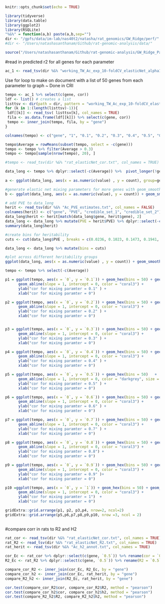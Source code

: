 ```r
knitr::opts_chunk$set(echo = TRUE)
```

```r
library(tidyverse)
library(data.table)
library(ggplot2)
library(RSQLite)
"%&%" = function(a,b) paste(a,b,sep="")
dir <- "/gpfs/data/im-lab/nas40t2/natasha/rat_genomics/GW_Ridge/perf/"
#dir <- "/Users/natashasanthanam/Github/rat-genomic-analysis/data/"
```

```r
source("/Users/natashasanthanam/Github/rat-genomic-analysis/GW_Ridge_Palmer_Rats.Rmd")
```

#read in predicted r2 for all genes for each parameter
```r
ac_1 <- read_tsv(dir %&% "working_TW_Ac_exp_10-foldCV_elasticNet_alpha1_1KG_snps.txt", col_names = TRUE)
```

Use for loop to make on document with a list of 50 genes from each parameter to graph ~ Done in CRI
```r
tempo <- ac_1 %>% select(c(gene, cor))
ldf <- list() # creates a list
listtsv <- dir(path = dir, pattern = "working_TW_Ac_exp_10-foldCV_elasticNet_alpha", full.names = TRUE) # creates the list of all the tsv files in the directory
for (k in 1:(length(listtsv)-1)){
 ldf[[k]] <- read_tsv( listtsv[k], col_names = TRUE)
 fila <- as.data.frame(ldf[[k]]) %>% select(c(gene, cor)) 
 tempo <- inner_join(tempo, fila, by = "gene")
}

colnames(tempo) <- c("gene", "1", "0.1", "0.2", "0.3", "0.4", "0.5", "0.6", "0.7", "0.8", "0.9", "0")

tempo$Average = rowMeans(subset(tempo, select = -c(gene)))
tempo <- tempo %>% filter(Average > 0.3)
tempo <- tempo[sample(nrow(tempo), 20), ]

#tempo <- read_tsv(dir %&% "rat_elasticNet_cor.txt", col_names = TRUE)
```


```r
data_long <- tempo %>% dplyr::select(-c(Average)) %>%  pivot_longer(!gene, names_to = "value", values_to = "count")
   
a <- ggplot(data_long, aes(x = as.numeric(value) , y = count), group=gene) + geom_point(lwd=0.5,show_guide = FALSE,linetype=1) + aes(color = gene) + geom_line(lwd=0.5, show_guide = FALSE, linetype=1) +  xlab(expression(paste("elastic net mixing parameter (",alpha, ")"))) + ylab(expression(paste("10-fold cross-validation R"))) + theme_bw(base_size = 12) + coord_cartesian(ylim=c(0,0.8),xlim=c(-0.02,1.02))

#generate elastic net mixing parameters for more genes with geom_smooth
b <- ggplot(data_long, aes(x = as.numeric(value), y = count)) + geom_smooth(show_guide = FALSE, se=T, size = .2)  +  xlab(expression(paste("elastic net mixing parameter (",alpha, ")"))) + ylab(expression(paste("10-fold cross-validation R"))) + theme_bw(base_size = 12) + coord_cartesian(ylim=c(0,0.8),xlim=c(-0.02,1.02))
```

```r
# add PVE to data_long
herit <- read_tsv(dir %&% "Ac_PVE_estimates.txt", col_names = FALSE)
colnames(herit) <- c("gene", "PVE", "credible_set_1", "credible_set_2")
data_long$herit <- herit[match(data_long$gene, herit$gene), 2]
data_long <- data_long %>% mutate(PVE = herit$PVE) %>% dplyr::select(-c(herit))
summary(data_long$herit)

#create bins for heritability
cuts <- cut(data_long$PVE , breaks = c(0.0236, 0.1023, 0.1473, 0.1941, 0.7415), labels = c("Low", "First", "Second", "High") )

data_long <- data_long %>% mutate(bins = cuts)

#plot across different heritability groups
ggplot(data_long, aes(x = as.numeric(value) , y = count)) + geom_smooth(aes(group=bins)) + aes(color = bins) +  xlab(expression(paste("elastic net mixing parameter (",alpha, ")"))) + ylab(expression(paste("10-fold cross-validation R"))) + theme_bw(base_size = 12) + coord_cartesian(ylim=c(0,0.8),xlim=c(-0.02,1.02))
```



```r
tempo <- tempo %>% select(-c(Average))

p1 = ggplot(tempo, aes(x = `0`, y = `0.1`)) + geom_hex(bins = 50) + geom_smooth()  +
      geom_abline(slope = 1, intercept = 0, color = "coral3") +
      ylab("cor for mixing paramter = 0.1" ) +
      xlab("cor for mixing paramter = 0")

p2 = ggplot(tempo, aes(x = `0`, y = `0.2`)) + geom_hex(bins = 50) + geom_smooth()  +
      geom_abline(slope = 1, intercept = 0, color = "coral3") +
      ylab("cor for mixing paramter = 0.2" ) +
      xlab("cor for mixing paramter = 0")


p3 = ggplot(tempo, aes(x = `0`, y = `0.3`)) + geom_hex(bins = 50) + geom_smooth()  +
      geom_abline(slope = 1, intercept = 0, color = "coral3") +
      ylab("cor for mixing paramter = 0.3" ) +
      xlab("cor for mixing paramter = 0")

p4 = ggplot(tempo, aes(x = `0`, y = `0.4`)) + geom_hex(bins = 50) + geom_smooth()  +
      geom_abline(slope = 1, intercept = 0, color = "coral3") +
      ylab("cor for mixing paramter = 0.4" ) +
      xlab("cor for mixing paramter = 0")

p5 = ggplot(tempo, aes(x = `0`, y = `0.5`)) + geom_hex(bins = 50)   +
      geom_abline(slope = 1, intercept = 0, color = "darkgrey", size = 0.8) +
      ylab("cor for mixing paramter = 0.5" ) +
      xlab("cor for mixing paramter = 0")

p6 = ggplot(tempo, aes(x = `0`, y = `0.6`)) + geom_hex(bins = 50) + geom_smooth()  +
      geom_abline(slope = 1, intercept = 0, color = "coral3") +
      ylab("cor for mixing paramter = 0.6" ) +
      xlab("cor for mixing paramter = 0")

p7 = ggplot(tempo, aes(x = `0`, y = `0.7`)) + geom_hex(bins = 50) + geom_smooth()  +
      geom_abline(slope = 1, intercept = 0, color = "coral3") +
      ylab("cor for mixing paramter = 0.7" ) +
      xlab("cor for mixing paramter = 0")

p8 = ggplot(tempo, aes(x = `0`, y = `0.8`)) + geom_hex(bins = 50) + geom_smooth()  +
      geom_abline(slope = 1, intercept = 0, color = "coral3") +
      ylab("cor for mixing paramter = 0.8") +
      xlab("cor for mixing paramter = 0")

p9 = ggplot(tempo, aes(x = `0`, y = `0.9`)) + geom_hex(bins = 50) + geom_smooth()  +
      geom_abline(slope = 1, intercept = 0, color = "coral3") +
      ylab("cor for mixing paramter = 0.9" )+
      xlab("cor for mixing paramter = 0")

p10 =ggplot(tempo, aes(x = `0`, y = `1`)) + geom_hex(bins = 50) + geom_smooth()  +
      geom_abline(slope = 1, intercept = 0, color = "coral3") +
      ylab("cor for mixing paramter = 1")  +
      xlab("cor for mixing paramter = 0")

gridExtra::grid.arrange(p1, p2, p3,p4, nrow=2, ncol=2)
gridExtra::grid.arrange(p5,p6,p7,p8,p9,p10, nrow =3, ncol = 2)                       
                        
```

#compare corr in rats to R2 and H2
```r
rat_cor <- read_tsv(dir %&% "rat_elasticNet_cor.txt", col_names = TRUE)
rat_R2 <- read_tsv(dir %&% "rat_elasticNet_R2.txt", col_names = TRUE)
rat_herit <- read_tsv(dir %&% "Ac_h2_annot.txt", col_names = TRUE)
```

```r
cor_Ec <- rat_cor %>% dplyr::select(c(gene, `0.5`)) %>% rename(cor = `0.5`)
R2_Ec <- rat_R2 %>% dplyr::select(c(gene, `0.5`)) %>% rename(R2 = `0.5`)

compare_cor_R2 <- inner_join(cor_Ec, R2_Ec, by = "gene")
compare_cor_h2 <- inner_join(cor_Ec, rat_herit, by = "gene")
compare_R2_h2 <- inner_join(R2_Ec, rat_herit, by = "gene")

cor.test(compare_cor_R2$cor, compare_cor_R2$R2, method = "pearson")
cor.test(compare_cor_h2$cor, compare_cor_h2$h2, method = "pearson")
cor.test(compare_R2_h2$R2, compare_R2_h2$h2, method = "pearson")
```
  
